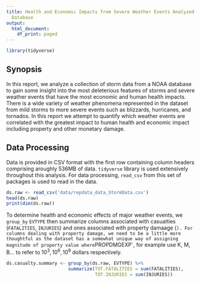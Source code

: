 ```yaml
---
title: Health and Economic Impacts from Severe Weather Events Analyzed from NOAA Storm
  Database
output:
  html_document:
    df_print: paged
---
```

```r
library(tidyverse)

```

## Synopsis
In this report, we analyze a collection of storm data from a NOAA database to gain some insight into the most deleterious features of storms and severe weather events that have the most economic and human health impacts. There is a wide variety of weather phenomena represented in the dataset from mild storms to more severe events such as blizzards, hurricanes, and tornados. In this report we attempt to quantify which weather events are correlated with the greatest impact to human health and economic impact including property and other monetary damage.

## Data Processing
Data is provided in CSV format with the first row containing column headers comprising aroughly 536MB of data. `tidyverse` library is used extensively throughout this analysis. For data processing, `read_csv` from this set of packages is used to read in the data.

```r
ds.raw <- read_csv('data/repdata_data_StormData.csv')
head(ds.raw)
print(dim(ds.raw))
```

To determine health and economic effects of major weather events, we `group_by` `EVTYPE` then summarize columns associated with casualties (`FATALITIES`, `INJURIES`) and ones associated with property damaage (`). For columns dealing with property damage, we need to be a little more thoughtful as the dataset has a somewhat unique way of assigning magnitude of property value where `PROPDMGEXP`, for example use K, M, B... to refer to $10^3, 10^6, 10^9$ dollars respectively.

```r
ds.casualty.summary <- group_by(ds.raw, EVTYPE) %>% 
                       summarize(TOT.FATALITIES = sum(FATALITIES), 
                                 TOT.INJURIES = sum(INJURIES))
```

